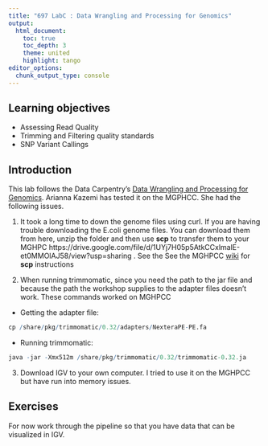 ```yaml
---
title: "697 LabC : Data Wrangling and Processing for Genomics"
output:
  html_document:
    toc: true
    toc_depth: 3
    theme: united
    highlight: tango
editor_options: 
  chunk_output_type: console
---
```


## Learning objectives

* Assessing Read Quality
* Trimming and Filtering quality standards
* SNP Variant Callings

## Introduction

This lab follows the Data Carpentry's [Data Wrangling and Processing for Genomics](https://datacarpentry.org/wrangling-genomics/). Arianna Kazemi has tested it on the MGPHCC. She had the following issues.

1. It took a long time to down the genome files using curl.  If you are having trouble downloading the E.coli genome files. You can download them from here, unzip the folder and then use __scp__ to transfer them to your MGHPC https://drive.google.com/file/d/1UYj7H05p5AtkCCxlmalE-et0MMOlAJ58/view?usp=sharing . See the See the MGHPCC [wiki](http://wiki.umassrc.org/wiki/index.php/Main_Page) for __scp__  instructions

2. When running trimmomatic, since you need the path to the jar file and because the path the workshop supplies to the adapter files doesn't work. These commands worked on MGHPCC
* Getting the adapter file:
```r
cp /share/pkg/trimmomatic/0.32/adapters/NexteraPE-PE.fa
```
* Running trimmomatic:
```r
java -jar -Xmx512m /share/pkg/trimmomatic/0.32/trimmomatic-0.32.ja
```

3. Download IGV to your own computer. I tried to use it on the MGHPCC but have run into memory issues.

## Exercises

For now work through the pipeline so that you have data that can be visualized in IGV.


